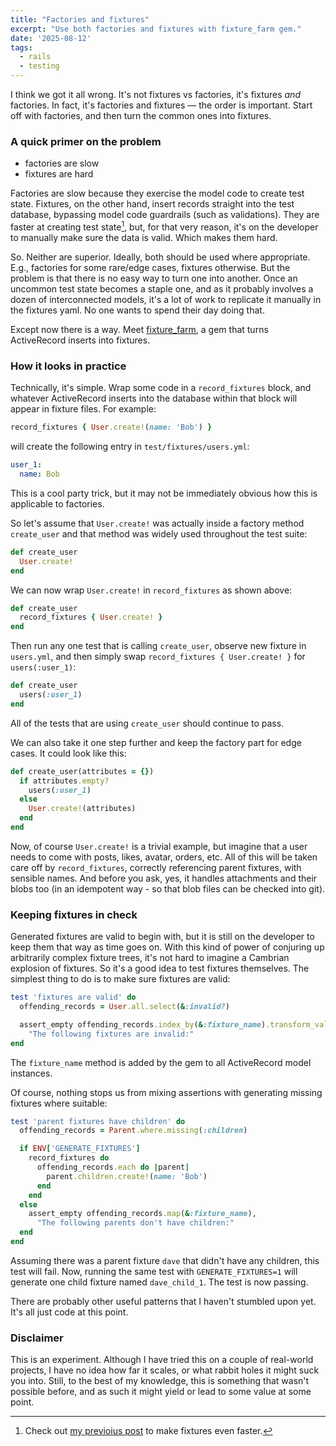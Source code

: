 ```yaml
---
title: "Factories and fixtures"
excerpt: "Use both factories and fixtures with fixture_farm gem."
date: '2025-08-12'
tags:
  - rails
  - testing
---
```


I think we got it all wrong. It's not fixtures vs factories, it's fixtures *and* factories. In fact, it's factories and fixtures — the order is important. Start off with factories, and then turn the common ones into fixtures.

### A quick primer on the problem

- factories are slow
- fixtures are hard

Factories are slow because they exercise the model code to create test state. Fixtures, on the other hand, insert records straight into the test database, bypassing model code guardrails (such as validations). They are faster at creating test state[^1], but, for that very reason, it's on the developer to manually make sure the data is valid. Which makes them hard.

So. Neither are superior. Ideally, both should be used where appropriate. E.g., factories for some rare/edge cases, fixtures otherwise. But the problem is that there is no easy way to turn one into another. Once an uncommon test state becomes a staple one, and as it probably involves a dozen of interconnected models, it's a lot of work to replicate it manually in the fixtures yaml. No one wants to spend their day doing that.

Except now there is a way. Meet [fixture_farm](https://github.com/featurist/fixture_farm), a gem that turns ActiveRecord inserts into fixtures.

### How it looks in practice

Technically, it's simple. Wrap some code in a `record_fixtures` block, and whatever ActiveRecord inserts into the database within that block will appear in fixture files. For example:

```ruby
record_fixtures { User.create!(name: 'Bob') }
```

will create the following entry in `test/fixtures/users.yml`:

```yaml
user_1:
  name: Bob
```

This is a cool party trick, but it may not be immediately obvious how this is applicable to factories.

So let's assume that `User.create!` was actually inside a factory method `create_user` and that method was widely used throughout the test suite:

```ruby
def create_user
  User.create!
end
```

We can now wrap `User.create!` in `record_fixtures` as shown above:

```ruby
def create_user
  record_fixtures { User.create! }
end
```

Then run any one test that is calling `create_user`, observe new fixture in `users.yml`, and then simply swap `record_fixtures { User.create! }` for `users(:user_1)`:

```ruby
def create_user
  users(:user_1)
end
```

All of the tests that are using `create_user` should continue to pass.

We can also take it one step further and keep the factory part for edge cases. It could look like this:

```ruby
def create_user(attributes = {})
  if attributes.empty?
    users(:user_1)
  else
    User.create!(attributes)
  end
end
```

Now, of course `User.create!` is a trivial example, but imagine that a user needs to come with posts, likes, avatar, orders, etc. All of this will be taken care off by `record_fixtures`, correctly referencing parent fixtures, with sensible names. And before you ask, yes, it handles attachments and their blobs too (in an idempotent way - so that blob files can be checked into git).

### Keeping fixtures in check

Generated fixtures are valid to begin with, but it is still on the developer to keep them that way as time goes on. With this kind of power of conjuring up arbitrarily complex fixture trees, it's not hard to imagine a Cambrian explosion of fixtures. So it's a good idea to test fixtures themselves. The simplest thing to do is to make sure fixtures are valid:

```ruby
test 'fixtures are valid' do
  offending_records = User.all.select(&:invalid?)

  assert_empty offending_records.index_by(&:fixture_name).transform_values { _1.errors.messages },
    "The following fixtures are invalid:"
end
```

The `fixture_name` method is added by the gem to all ActiveRecord model instances.

Of course, nothing stops us from mixing assertions with generating missing fixtures where suitable:

```ruby
test 'parent fixtures have children' do
  offending_records = Parent.where.missing(:children)

  if ENV['GENERATE_FIXTURES']
    record_fixtures do
      offending_records.each do |parent|
        parent.children.create!(name: 'Bob')
      end
    end
  else
    assert_empty offending_records.map(&:fixture_name),
      "The following parents don't have children:"
  end
end
```

Assuming there was a parent fixture `dave` that didn't have any children, this test will fail. Now, running the same test with `GENERATE_FIXTURES=1` will generate one child fixture named `dave_child_1`. The test is now passing.

There are probably other useful patterns that I haven't stumbled upon yet. It's all just code at this point.

### Disclaimer

This is an experiment. Although I have tried this on a couple of real-world projects, I have no idea how far it scales, or what rabbit holes it might suck you into. Still, to the best of my knowledge, this is something that wasn't possible before, and as such it might yield or lead to some value at some point.

[^1]: Check out [my previoius post](https://artem.rocks/posts/faster_rails_fixtures) to make fixtures even faster.
